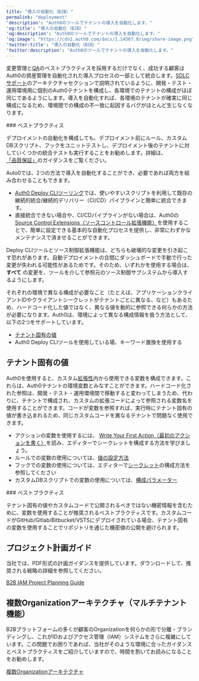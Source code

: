 ---
title: "導入の自動化（B2B）"
permalink: "deployment"
'description': "Auth0のツールでテナントの導入を自動化します。"
'og:title': "導入の自動化（B2B）"
'og:description': "Auth0のツールでテナントの導入を自動化します。"
'og:image': "https://cdn2.auth0.com/docs/1.14567.0/img/share-image.png"
'twitter:title': "導入の自動化（B2B）"
'twitter:description': "Auth0のツールでテナントの導入を自動化します。"
---

変更管理と[QA](/ja-jp/get-started/architecture-scenarios/business-to-business/quality-assurance)のベストプラクティスを採用するだけでなく、成功する顧客はAuth0の資産管理を自動化された導入プロセスの一部として統合します。[SDLCサポート](/ja-jp/architecture-scenarios/b2b/architecture#sdlc-support)のアーキテクチャセクションで説明されているように、開発・テスト・運用環境用に個別のAuth0テナントを構成し、各環境でのテナントの構成がほぼ同じであるようにします。導入を自動化すれば、各環境のテナントが確実に同じ構成になるため、環境間での構成の不一致に起因するバグがほとんど生じなくなります。

<Info>
    ### ベストプラクティス

デプロイメントの自動化を構成しても、デプロイメント前にルール、カスタムDBスクリプト、フックをユニットテストし、デプロイメント後のテナントに対していくつかの統合テストも実行することをお勧めします。詳細は、[「品質保証」](/ja-jp/architecture-scenarios/b2c/quality-assurance)のガイダンスをご覧ください。

</Info>
Auto0では、2つの方法で導入を自動化することができ、必要であれば両方を組み合わせることもできます。

* [Auth0 Deploy CLIツーリング](/ja-jp/deploy-monitor/deploy-cli-tool)では、使いやすいスクリプトを利用して既存の継続的統合/継続的デリバリー（CI/CD）パイプラインと簡単に統合できます。
* 直接統合できない場合や、CI/CDパイプラインがない場合は、Auth0の[Source Control Extensions（ソースコントロール拡張機能）](/ja-jp/customize/extensions)を使用することで、簡単に設定できる基本的な自動化プロセスを提供し、非常にわずかなメンテナンスで済ませることができます。

<Warning>

Deploy CLIツールとソース制御拡張機能は、どちらも破壊的な変更を引き起こす恐れがあります。自動デプロイメントの合間にダッシュボードで手動で行った変更が失われる可能性があるためです。そのため、いずれかを使用する場合は、**すべて** の変更を、ツールを介して参照元のソース制御サブシステムから導入するようにします。

</Warning>

それぞれの環境で異なる構成が必要なこと（たとえば、アプリケーションクライアントIDやクライアントシークレットがテナントごとに異なる、など）もあるため、ハードコード化した値ではなく、異なる値を動的に参照できる何らかの方法が必要になります。Auth0は、環境によって異なる構成情報を扱う方法として、以下の2つをサポートしています。

* [テナント固有の値](#tenant-specific-variables)
* Auth0 Deploy CLIツールを使用している場、キーワード置換を使用する

## テナント固有の値

Auth0を使用すると、カスタム[拡張性](/ja-jp/customize/extensions)内から使用できる変数を構成できます。これらは、Auth0テナントの環境変数とみなすことができます。ハードコード化された参照は、開発・テスト・運用環境間で移動すると変わってしまうため、代わりに、テナントで構成され、カスタムの拡張コードによって参照される変数名を使用することができます。コードが変数を参照すれば、実行時にテナント固有の値が書き込まれるため、同じカスタムコードを異なるテナントで問題なく使用できます。

* アクションの変数を使用するには、 [Write Your First Action（最初のアクションを書く）](/ja-jp/customize/actions/write-your-first-action)を読み、エディターでシークレットを構成する方法を学びましょう。
* ルールでの変数の使用については、[値の設定方法](/ja-jp/customize/rules/configuration)
* フックでの変数の使用については、エディターで[シークレット](/ja-jp/customize/hooks/hook-secrets)の構成方法を参照してください
* カスタムDBスクリプトでの変数の使用については、[構成パラメーター](/ja-jp/connections/database/custom-db/create-db-connection#step-3-add-configuration-parameters)

<Info>
    ### ベストプラクティス

テナント固有の値やカスタムコードで公開されるべきではない機密情報を含むために、変数を使用することが推奨されるベストプラクティスです。カスタムコードがGitHub/Gitlab/Bitbucket/VSTSにデプロイされている場合、テナント固有の変数を使用することでリポジトリを通じた機密値の公開を避けられます。

</Info>

## プロジェクト計画ガイド

当社では、PDF形式の計画ガイダンスを提供しています。ダウンロードして、推奨される戦略の詳細を参照してください。

[B2B IAM Project Planning Guide](//assets.ctfassets.net/cdy7uua7fh8z/63F0WOPJdVzsPMxV1Xvp8x/7a329487c5e890d8e820f6a48983b46a/B2B_Project_Planning.pdf)

## 複数Organizationアーキテクチャ（マルチテナント機能）

B2Bプラットフォームの多くが顧客のOrganizationを何らかの形で分離・ブランディングし、これがIDおよびアクセス管理（IAM）システムをさらに複雑にしています。この問題でお困りであれば、当社がそのような環境に合ったガイダンスとベストプラクティスをご紹介していますので、時間を割いてお読みになることをお勧めします。

[複数Organizationアーキテクチャ](/ja-jp/get-started/architecture-scenarios/multiple-organization-architecture)